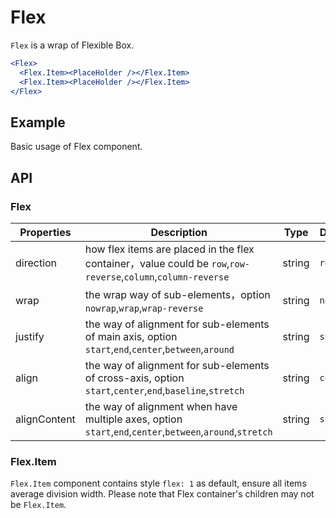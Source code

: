 # Flex

`Flex` is a wrap of Flexible Box.

```jsx
<Flex>
  <Flex.Item><PlaceHolder /></Flex.Item>
  <Flex.Item><PlaceHolder /></Flex.Item>
</Flex>
```

## Example

Basic usage of Flex component.

<Demo src="../../components/flex/demo/Example.tsx" />

## API

### Flex

Properties | Description | Type | Default
-----------|------------|------|--------
| direction | how flex items are placed in the flex container，value could be `row`,`row-reverse`,`column`,`column-reverse` | string  | `row` |
| wrap | the wrap way of sub-elements，option `nowrap`,`wrap`,`wrap-reverse` | string | `nowrap` |
| justify | the way of alignment for sub-elements of main axis, option `start`,`end`,`center`,`between`,`around` | string | `start` |
| align | the way of alignment for sub-elements of cross-axis, option `start`,`center`,`end`,`baseline`,`stretch` | string | `center` |
| alignContent | the way of alignment when have multiple axes,  option `start`,`end`,`center`,`between`,`around`,`stretch` | string | `stretch` |

### Flex.Item

`Flex.Item` component contains style `flex: 1` as default, ensure all items average division width. Please note that Flex container's children may not be `Flex.Item`.
